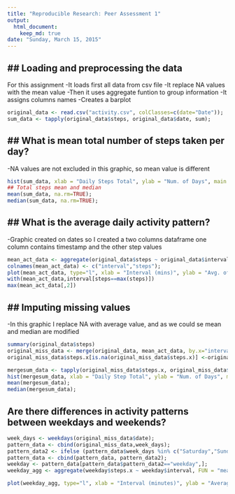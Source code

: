 ```yaml
---
title: "Reproducible Research: Peer Assessment 1"
output: 
  html_document:
    keep_md: true
date: "Sunday, March 15, 2015"
---
```



## Loading and preprocessing the data
---------------------------------------------------------------
For this assignment 
-It loads first all data from csv file
-It replace NA values with the mean value
-Then it uses aggregate funtion to group information
-It assigns columns names
-Creates a barplot 

```r
original_data <- read.csv("activity.csv", colClasses=c(date="Date"));
sum_data <- tapply(original_data$steps, original_data$date, sum);

```

## What is mean total number of steps taken per day?
---------------------------------------------------------------
-NA values are not excluded in this graphic, so mean value is different
```r
hist(sum_data, xlab = "Daily Steps Total", ylab = "Num. of Days", main = "Daily Step Totals", col = "blue", ylim = c(0,30));
## Total steps mean and median
mean(sum_data, na.rm=TRUE);
median(sum_data, na.rm=TRUE);
```

## What is the average daily activity pattern?
---------------------------------------------------------------
-Graphic created on dates so I created a two columns dataframe one column contains timestamp and the other step values
```r
mean_act_data <- aggregate(original_data$steps ~ original_data$interval, FUN = "mean");
colnames(mean_act_data) <- c("interval","steps");
plot(mean_act_data, type="l", xlab = "Interval (mins)", ylab = "Avg. of Steps", main = "Avg. Daily Activity Pattern")
with(mean_act_data,interval[steps==max(steps)])
max(mean_act_data[,2])
```

## Imputing missing values
---------------------------------------------------------------
-In this graphic I replace NA with average value, and as we could se mean and median are modified
```r
summary(original_data$steps)
original_miss_data <- merge(original_data, mean_act_data, by.x="interval", by.y="interval")
original_miss_data$steps.x[is.na(original_miss_data$steps.x)] <-original_miss_data$steps.y[is.na(original_miss_data$steps.x)]

mergesum_data <- tapply(original_miss_data$steps.x, original_miss_data$date, sum);
hist(mergesum_data, xlab = "Daily Step Total", ylab = "Num. of Days", main ="Daily Step Totals", ylim = c(0,40));
mean(mergesum_data);
median(mergesum_data);
```

## Are there differences in activity patterns between weekdays and weekends?
```r
week_days <- weekdays(original_miss_data$date);
pattern_data <- cbind(original_miss_data,week_days);
pattern_data2 <- ifelse (pattern_data$week_days %in% c("Saturday","Sunday"), "weekend", "weekday");
pattern_data <- cbind(pattern_data, pattern_data2);
weekday <- pattern_data[pattern_data$pattern_data2=="weekday",];
weekday_agg <- aggregate(weekday$steps.x ~ weekday$interval, FUN = "mean")

plot(weekday_agg, type="l", xlab = "Interval (minutes)", ylab = "Average Number of Steps", main = "Average Weekday Daily Activity Pattern", ylim = c(0,250))
```